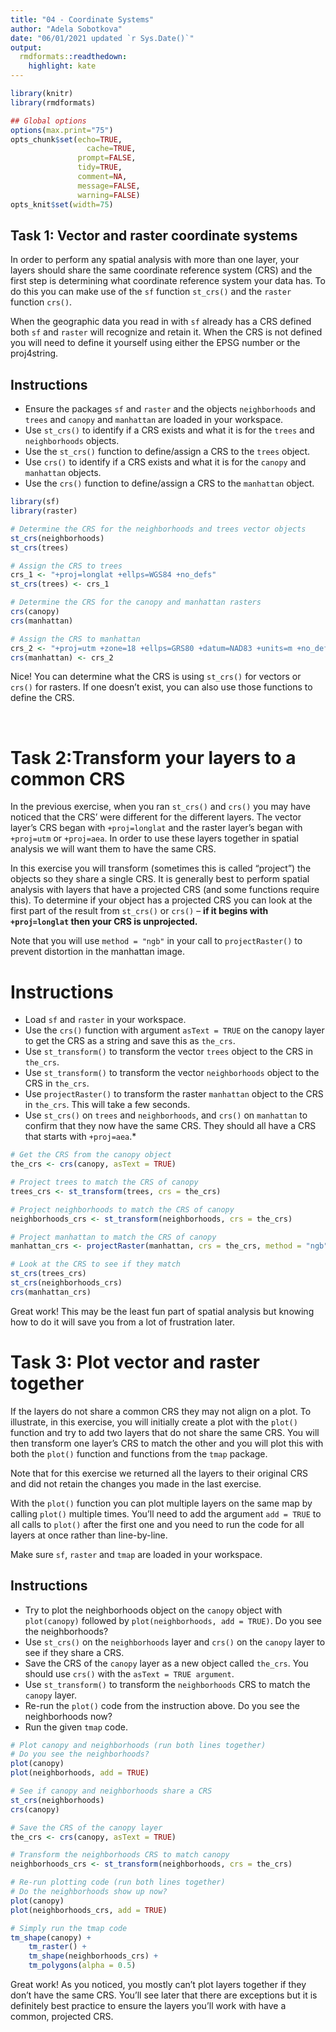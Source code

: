 ```yaml
---
title: "04 - Coordinate Systems"
author: "Adela Sobotkova"
date: "06/01/2021 updated `r Sys.Date()`"
output:
  rmdformats::readthedown:
    highlight: kate
---
```


```r
library(knitr)
library(rmdformats)

## Global options
options(max.print="75")
opts_chunk$set(echo=TRUE,
	             cache=TRUE,
               prompt=FALSE,
               tidy=TRUE,
               comment=NA,
               message=FALSE,
               warning=FALSE)
opts_knit$set(width=75)
```

## Task 1: Vector and raster coordinate systems
In order to perform any spatial analysis with more than one layer, your layers should share the same coordinate reference system (CRS) and the first step is determining what coordinate reference system your data has. To do this you can make use of the `sf` function `st_crs()` and the `raster` function `crs()`.

When the geographic data you read in with `sf` already has a CRS defined both `sf` and `raster` will recognize and retain it. When the CRS is not defined you will need to define it yourself using either the EPSG number or the proj4string.

## Instructions

* Ensure the packages `sf` and `raster` and the objects `neighborhoods` and `trees` and `canopy` and `manhattan` are loaded in your workspace.
* Use `st_crs()` to identify if a CRS exists and what it is for the `trees` and `neighborhoods` objects.
* Use the `st_crs()` function to define/assign a CRS to the `trees` object.
* Use `crs()` to identify if a CRS exists and what it is for the `canopy` and `manhattan` objects.
* Use the `crs()` function to define/assign a CRS to the `manhattan` object.

```r
library(sf)
library(raster)

# Determine the CRS for the neighborhoods and trees vector objects
st_crs(neighborhoods)
st_crs(trees)

# Assign the CRS to trees
crs_1 <- "+proj=longlat +ellps=WGS84 +no_defs"
st_crs(trees) <- crs_1

# Determine the CRS for the canopy and manhattan rasters
crs(canopy)
crs(manhattan)

# Assign the CRS to manhattan
crs_2 <- "+proj=utm +zone=18 +ellps=GRS80 +datum=NAD83 +units=m +no_defs"
crs(manhattan) <- crs_2

```

Nice! You can determine what the CRS is using `st_crs()` for vectors or `crs()` for rasters. If one doesn't exist, you can also use those functions to define the CRS.

<br>

# Task 2:Transform your layers to a common CRS
In the previous exercise, when you ran `st_crs()` and `crs()` you may have noticed that the CRS' were different for the different layers. The vector layer's CRS began with `+proj=longlat` and the raster layer's began with `+proj=utm` or `+proj=aea`. In order to use these layers together in spatial analysis we will want them to have the same CRS.

In this exercise you will transform (sometimes this is called "project") the objects so they share a single CRS. It is generally best to perform spatial analysis with layers that have a projected CRS (and some functions require this). To determine if your object has a projected CRS you can look at the first part of the result from `st_crs()` or `crs()` -- **if it begins with `+proj=longlat` then your CRS is unprojected.**

Note that you will use `method = "ngb"` in your call to `projectRaster()` to prevent distortion in the manhattan image.

# Instructions

* Load `sf` and `raster` in your workspace.
* Use the `crs()` function with argument `asText = TRUE` on the canopy layer to get the CRS as a string and save this as `the_crs`.
* Use `st_transform()` to transform the vector `trees` object to the CRS in `the_crs`.
* Use `st_transform()` to transform the vector `neighborhoods` object to the CRS in `the_crs`.
* Use `projectRaster()` to transform the raster `manhattan` object to the CRS in `the_crs`. This will take a few seconds.
* Use `st_crs()` on `trees` and `neighborhoods`, and `crs()` on `manhattan` to confirm that they now have the same CRS. They should all have a CRS that starts with `+proj=aea`.* 

```r
# Get the CRS from the canopy object
the_crs <- crs(canopy, asText = TRUE)

# Project trees to match the CRS of canopy
trees_crs <- st_transform(trees, crs = the_crs)

# Project neighborhoods to match the CRS of canopy
neighborhoods_crs <- st_transform(neighborhoods, crs = the_crs)

# Project manhattan to match the CRS of canopy
manhattan_crs <- projectRaster(manhattan, crs = the_crs, method = "ngb")

# Look at the CRS to see if they match
st_crs(trees_crs)
st_crs(neighborhoods_crs)
crs(manhattan_crs)

```

Great work! This may be the least fun part of spatial analysis but knowing how to do it will save you from a lot of frustration later.

# Task 3: Plot vector and raster together
If the layers do not share a common CRS they may not align on a plot. To illustrate, in this exercise, you will initially create a plot with the `plot()` function and try to add two layers that do not share the same CRS. You will then transform one layer's CRS to match the other and you will plot this with both the `plot()` function and functions from the `tmap` package.

Note that for this exercise we returned all the layers to their original CRS and did not retain the changes you made in the last exercise.

With the `plot()` function you can plot multiple layers on the same map by calling `plot()` multiple times. You'll need to add the argument `add = TRUE` to all calls to `plot()` after the first one and you need to run the code for all layers at once rather than line-by-line.

Make sure `sf`, `raster` and `tmap` are loaded in your workspace.

## Instructions

* Try to plot the neighborhoods object on the `canopy` object with `plot(canopy)` followed by `plot(neighborhoods, add = TRUE)`. Do you see the neighborhoods?
* Use `st_crs()` on the `neighborhoods` layer and `crs()` on the `canopy` layer to see if they share a CRS.
* Save the CRS of the `canopy` layer as a new object called `the_crs`. You should use `crs()` with the `asText = TRUE argument`.
* Use `st_transform()` to transform the `neighborhoods` CRS to match the `canopy` layer.
* Re-run the `plot()` code from the instruction above. Do you see the neighborhoods now?
* Run the given `tmap` code.

```r
# Plot canopy and neighborhoods (run both lines together)
# Do you see the neighborhoods?
plot(canopy)
plot(neighborhoods, add = TRUE)

# See if canopy and neighborhoods share a CRS
st_crs(neighborhoods)
crs(canopy)

# Save the CRS of the canopy layer
the_crs <- crs(canopy, asText = TRUE)

# Transform the neighborhoods CRS to match canopy
neighborhoods_crs <- st_transform(neighborhoods, crs = the_crs)

# Re-run plotting code (run both lines together)
# Do the neighborhoods show up now?
plot(canopy)
plot(neighborhoods_crs, add = TRUE)

# Simply run the tmap code
tm_shape(canopy) + 
    tm_raster() + 
    tm_shape(neighborhoods_crs) + 
    tm_polygons(alpha = 0.5)
```

Great work! As you noticed, you mostly can't plot layers together if they don't have the same CRS. You'll see later that there are exceptions but it is definitely best practice to ensure the layers you'll work with have a common, projected CRS.